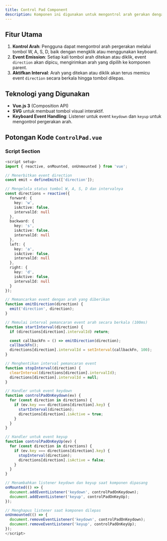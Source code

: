 ```yaml
---
title: Control Pad Component
description: Komponen ini digunakan untuk mengontrol arah gerakan dengan menggunakan tombol virtual (W, A, S, D) dan keyboard. Setiap arah yang diklik atau ditekan akan memancarkan event `direction` yang mengirimkan arah pergerakan.
---
```


## Fitur Utama
1. **Kontrol Arah**: Pengguna dapat mengontrol arah pergerakan melalui tombol W, A, S, D, baik dengan mengklik atau menggunakan keyboard.
2. **Event Emission**: Setiap kali tombol arah ditekan atau diklik, event `direction` akan dipicu, mengirimkan arah yang dipilih ke komponen parent.
3. **Aktifkan Interval**: Arah yang ditekan atau diklik akan terus memicu event `direction` secara berkala hingga tombol dilepas.

## Teknologi yang Digunakan
- **Vue.js 3** (Composition API)
- **SVG** untuk membuat tombol visual interaktif.
- **Keyboard Event Handling**: Listener untuk event `keydown` dan `keyup` untuk mengontrol pergerakan arah.

## Potongan Kode `ControlPad.vue`

### Script Section

```typescript
<script setup>
import { reactive, onMounted, onUnmounted } from 'vue';

// Menerbitkan event direction
const emit = defineEmits(['direction']);

// Mengelola status tombol W, A, S, D dan intervalnya
const directions = reactive({
  forward: {
    key: 'w',
    isActive: false,
    intervalId: null
  },
  backward: {
    key: 's',
    isActive: false,
    intervalId: null
  },
  left: {
    key: 'a',
    isActive: false,
    intervalId: null
  },
  right: {
    key: 'd',
    isActive: false,
    intervalId: null
  }
});

// Memancarkan event dengan arah yang diberikan
function emitDirection(direction) {
  emit('direction', direction);
}

// Memulai interval pemancaran event arah secara berkala (100ms)
function startInterval(direction) {
  if (directions[direction].intervalId) return;

  const callbackFn = () => emitDirection(direction);
  callbackFn();
  directions[direction].intervalId = setInterval(callbackFn, 100);
}

// Menghentikan interval pemancaran event
function stopInterval(direction) {
  clearInterval(directions[direction].intervalId);
  directions[direction].intervalId = null;
}

// Handler untuk event keydown
function controlPadOnKeydown(ev) {
  for (const direction in directions) {
    if (ev.key === directions[direction].key) {
      startInterval(direction);
      directions[direction].isActive = true;
    }
  }
}

// Handler untuk event keyup
function controlPadOnKeyUp(ev) {
  for (const direction in directions) {
    if (ev.key === directions[direction].key) {
      stopInterval(direction);
      directions[direction].isActive = false;
    }
  }
}

// Menambahkan listener keydown dan keyup saat komponen dipasang
onMounted(() => {
  document.addEventListener('keydown', controlPadOnKeydown);
  document.addEventListener('keyup', controlPadOnKeyUp);
});

// Menghapus listener saat komponen dilepas
onUnmounted(() => {
  document.removeEventListener('keydown', controlPadOnKeydown);
  document.removeEventListener('keyup', controlPadOnKeyUp);
});
</script>
